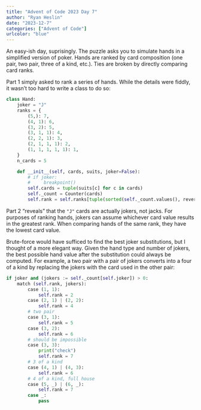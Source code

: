 ```yaml
---
title: "Advent of Code 2023 Day 7"
author: "Ryan Heslin"
date: "2023-12-7"
categories: ["Advent of Code"]
urlcolor: "blue"
---
```


An easy-ish day, suprisingly. The puzzle asks you to simulate hands in 
a simplified version of poker. Hands are ranked by card composition (one pair, two pair, 
three of a kind, etc.). Ties are broken by directly comparing card ranks.

Part 1 simply asked to rank a series of hands. While the details were fiddly, 
it wasn't too hard to write a class to do so:
```py
class Hand:
    joker = "J"
    ranks = {
        (5,): 7,
        (4, 1): 6,
        (3, 2): 5,
        (3, 1, 1): 4,
        (2, 2, 1): 3,
        (2, 1, 1, 1): 2,
        (1, 1, 1, 1, 1): 1,
    }
    n_cards = 5

    def __init__(self, cards, suits, joker=False):
        # if joker:
        #     breakpoint()
        self.cards = tuple(suits[c] for c in cards)
        self._count = Counter(cards)
        self.rank = self.ranks[tuple(sorted(self._count.values(), reverse=True))]
```


Part 2 "reveals" that the `"J"` cards are actually jokers, not jacks. 
For purposes of ranking hands, jokers can assume whichever card value results 
in the greatest rank. When comparing hands of the same rank, they have the lowest 
card value. 

Brute-force would have sufficed to find the best joker substitutions, but I thought 
of a more elegant way. Given the hand type and number of jokers, the best possible 
hand value after the substitution could always be computed. For example, a two 
pair with a pair of jokers converts into a four of a kind by replacing the jokers 
with the card used in the other pair:

```py
if joker and (jokers := self._count[self.joker]) > 0:
    match (self.rank, jokers):
        case (1, 1):
            self.rank = 2
        case (2, 1) | (2, 2):
            self.rank = 4
        # two pair
        case (3, 1):
            self.rank = 5
        case (3, 2):
            self.rank = 6
        # should be impossible
        case (3, 3):
            print("check")
            self.rank = 7
        # 3 of a kind
        case (4, 1) | (4, 3):
            self.rank = 6
        # 4 of a kind, full house
        case (5, _) | (6, _):
            self.rank = 7
        case _:
            pass
```

